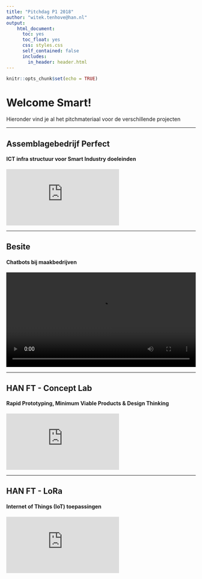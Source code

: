 ```yaml
---
title: "Pitchdag P1 2018"
author: "witek.tenhove@han.nl"
output: 
    html_document:
      toc: yes
      toc_float: yes
      css: styles.css
      self_contained: false
      includes:
        in_header: header.html
---
```

<script>
  $(document).ready(function() {
    $('#TOC').parent().prepend('<div id=\"nav_logo\"><img src=\"logo.png\"></div>');
  });
</script>

```r
knitr::opts_chunk$set(echo = TRUE)
```
<h1 class="welkom toc-ignore">Welcome Smart!</h2>

<p class="welkom" >
Hieronder vind je al het pitchmateriaal voor de verschillende projecten
</p>
<hr>


## Assemblagebedrijf Perfect
#### ICT infra structuur voor Smart Industry doeleinden
<div class="resp-container">
<iframe class="resp-iframe" src="https://docs.google.com/presentation/d/e/2PACX-1vQ4FzSxFPSNT-FJGUmJ__M3GPCICXovwapErOl1P-I2MyDIuZo3zWJa4q7x1n0TiAndqSh3cfN6PxZg/embed?start=false&loop=false&delayms=3000" frameborder="0" allowfullscreen="true" mozallowfullscreen="true" webkitallowfullscreen="true"></iframe>
</div>

<hr>
## Besite
#### Chatbots bij maakbedrijven
<div>
<video width="100%" controls>
  <source src="besite.mp4" type="video/mp4">
  Your browser does not support HTML5 video.
</video>
</div>

<hr>
## HAN FT - Concept Lab
#### Rapid Prototyping, Minimum Viable Products & Design Thinking
<div class="resp-container">
<iframe class="resp-iframe" src="https://docs.google.com/presentation/d/e/2PACX-1vTqf_WiGZMykJGRZYFHj21GyPdeA_TwbHUOyoOv6aZWrH9-acVhistKLF_43c53ZjHk00POXjscpsw6/embed?start=false&loop=false&delayms=3000" frameborder="0" allowfullscreen="true" mozallowfullscreen="true" webkitallowfullscreen="true"></iframe>
</div>

<hr>
## HAN FT - LoRa
#### Internet of Things (IoT) toepassingen
<div class="resp-container">
<iframe class="resp-iframe" src="https://docs.google.com/presentation/d/e/2PACX-1vSGEgKsAOGcLb3GmKbBVICcWOjA4929ujun0PVVnE7dqbDGGqQF4sFOOigIQFliBufWS2TlrnCrb0Rq/embed?start=false&loop=false&delayms=3000" frameborder="0" allowfullscreen="true" mozallowfullscreen="true" webkitallowfullscreen="true"></iframe>
</div>
